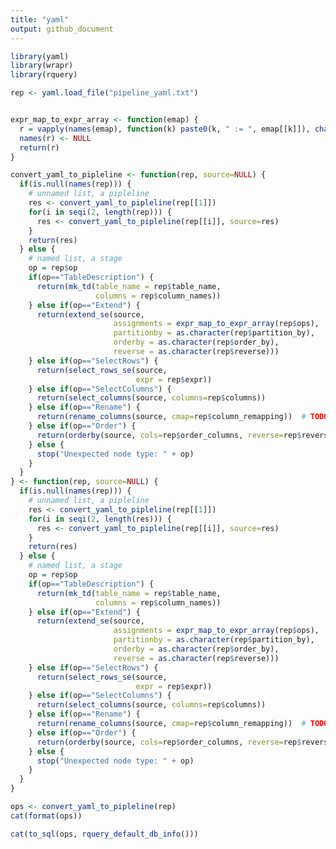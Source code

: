 ```yaml
---
title: "yaml"
output: github_document
---
```


```r
library(yaml)
library(wrapr)
library(rquery)

rep <- yaml.load_file("pipeline_yaml.txt")


expr_map_to_expr_array <- function(emap) {
  r = vapply(names(emap), function(k) paste0(k, " := ", emap[[k]]), character(1))
  names(r) <- NULL
  return(r)
}

convert_yaml_to_pipleline <- function(rep, source=NULL) {
  if(is.null(names(rep))) {
    # unnamed list, a pipleline
    res <- convert_yaml_to_pipleline(rep[[1]])
    for(i in seqi(2, length(rep))) {
      res <- convert_yaml_to_pipleline(rep[[i]], source=res)
    }
    return(res)
  } else {
    # named list, a stage
    op = rep$op
    if(op=="TableDescription") {
      return(mk_td(table_name = rep$table_name,
                   columns = rep$column_names))
    } else if(op=="Extend") {
      return(extend_se(source, 
                       assignments = expr_map_to_expr_array(rep$ops),
                       partitionby = as.character(rep$partition_by),
                       orderby = as.character(rep$order_by),
                       reverse = as.character(rep$reverse)))
    } else if(op=="SelectRows") {
      return(select_rows_se(source,
                            expr = rep$expr))
    } else if(op=="SelectColumns") {
      return(select_columns(source, columns=rep$columns))
    } else if(op=="Rename") {
      return(rename_columns(source, cmap=rep$column_remapping))  # TODO: see if map is dumped (or __repr__() call wrote a string)
    } else if(op=="Order") {
      return(orderby(source, cols=rep$order_columns, reverse=rep$reverse, limit=rep$limit))
    } else {
      stop("Unexpected node type: " + op) 
    }
  }
} <- function(rep, source=NULL) {
  if(is.null(names(rep))) {
    # unnamed list, a pipleline
    res <- convert_yaml_to_pipleline(rep[[1]])
    for(i in seqi(2, length(res))) {
      res <- convert_yaml_to_pipleline(rep[[i]], source=res)
    }
    return(res)
  } else {
    # named list, a stage
    op = rep$op
    if(op=="TableDescription") {
      return(mk_td(table_name = rep$table_name,
                   columns = rep$column_names))
    } else if(op=="Extend") {
      return(extend_se(source, 
                       assignments = expr_map_to_expr_array(rep$ops),
                       partitionby = as.character(rep$partition_by),
                       orderby = as.character(rep$order_by),
                       reverse = as.character(rep$reverse)))
    } else if(op=="SelectRows") {
      return(select_rows_se(source,
                            expr = rep$expr))
    } else if(op=="SelectColumns") {
      return(select_columns(source, columns=rep$columns))
    } else if(op=="Rename") {
      return(rename_columns(source, cmap=rep$column_remapping))  # TODO: see if map is dumped (or __repr__() call wrote a string)
    } else if(op=="Order") {
      return(orderby(source, cols=rep$order_columns, reverse=rep$reverse, limit=rep$limit))
    } else {
      stop("Unexpected node type: " + op) 
    }
  }
}

ops <- convert_yaml_to_pipleline(rep)
cat(format(ops))

cat(to_sql(ops, rquery_default_db_info()))
```

